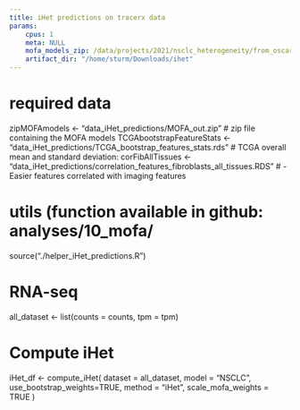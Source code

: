 ```yaml
---
title: iHet predictions on tracerx data
params:
    cpus: 1
    meta: NULL
    mofa_models_zip: /data/projects/2021/nsclc_heterogeneity/from_oscar/MOFA_out.zip
    artifact_dir: "/home/sturm/Downloads/ihet"
---
```



# required data
zipMOFAmodels <- "data_iHet_predictions/MOFA_out.zip” # zip file containing the MOFA models
TCGAbootstrapFeatureStats <- "data_iHet_predictions/TCGA_bootstrap_features_stats.rds” # TCGA overall mean and standard deviation:
corFibAllTissues <- "data_iHet_predictions/correlation_features_fibroblasts_all_tissues.RDS” # - Easier features correlated with imaging features

# utils (function available in github: analyses/10_mofa/
source("./helper_iHet_predictions.R")

# RNA-seq
all_dataset <- list(counts = counts, tpm = tpm) 

# Compute iHet
iHet_df <- compute_iHet(
dataset = all_dataset, 
model = "NSCLC”, 
use_bootstrap_weights=TRUE, 
method = "iHet", 
scale_mofa_weights = TRUE
)

